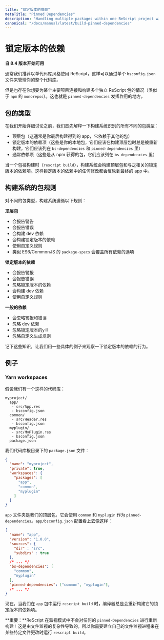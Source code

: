 ```yaml
---
title: "锁定版本的依赖"
metaTitle: "Pinned Dependencies"
description: "Handling multiple packages within one ReScript project with pinned dependencies"
canonical: "/docs/manual/latest/build-pinned-dependencies"
---
```


<!--
# Pinned Dependencies
-->
# 锁定版本的依赖

<!--
**Since 8.4**
-->

**自 8.4 版本开始可用**

<!--
Usually we'd recommend to use ReScript in a single-codebase style by using one `bsconfig.json` file for your whole codebase.
-->

通常我们推荐以单代码库风格使用 ReScript，这样可以通过单个 `bsconfig.json` 文件来管理你的整个代码库。

<!--
There are scenarios where you still want to connect and build multiple independent ReScript packages for one main project though (`npm` workspaces-like "monorepos"). This is where `pinned-dependencies` come into play.
-->

但是也存在你想要为某个主要项目连接和构建多个独立 ReScript 包的情况（类似于 `npm` 的 `monorepos`）。这也就是 `pinned-dependencies` 发挥作用的地方。

<!--
## Package Types
-->
## 包的类型

<!--
Before we go into detail, let's first explain all the different package types recognized by the build system:
-->

在我们开始详细讨论之前，我们首先解释一下构建系统识别的所有不同的包类型：

<!--
- Toplevel (this is usually the final app you are building, which has dependencies to other packages)
- Pinned dependencies (these are your local packages that should always rebuild when you build your toplevel, those should be listed in `bs-dependencies` and `pinned-dependencies`)
- Normal dependencies (these are packages that are consumed from npm and listed via `bs-dependencies`)
-->

- 顶层包（这通常是你最后构建得到的 app，它依赖于其他的包）
- 锁定版本的依赖项（这些是你的本地包，它们应该在构建顶层包时总是被重新构建，它们应该列在 `bs-dependencies` 和 `pinned-dependencies` 里）
- 通常依赖项（这些是从 npm 获得的包，它们应该列在 `bs-dependencies` 里）

<!--
Whenever a package is being built (`rescript build`), the build system will build the toplevel package with its pinned-dependencies. So any changes made in a pinned dependency will automatically be reflected in the final app.
-->

当一个包被构建时（`rescript build`），构建系统会构建顶层包和与之相关的锁定版本的依赖项。这样锁定版本的依赖中的任何修改都会反映到最终的 app 中。

<!--
## Build System Package Rules
-->
## 构建系统的包规则

<!--
The build system respects the following rules for each package type:
-->

对不同的包类型，构建系统遵循以下规则：

<!--
**Toplevel**
- Warnings reported
- Warn-error respected
- Builds dev dependencies
- Builds pinned dependencies
- Runs custom rules
- Package-specs like ES6/CommonJS overrides all its dependencies
-->

**顶层包**
- 会报告警告
- 会报告错误
- 会构建 dev 依赖
- 会构建锁定版本的依赖
- 使用自定义规则
- 类似 ES6/CommonJS 的 `package-specs` 会覆盖所有依赖的选项

<!--
**Pinned dependencies**
- Warnings reported
- Warn-error respected
- Ignores pinned dependencies
- Builds dev dependencies
- Runs custom rules
-->

**锁定版本的依赖**
- 会报告警报
- 会报告错误
- 忽略锁定版本的依赖
- 会构建 dev 依赖
- 使用自定义规则

<!--
**Normal dependencies**
- Warnings, warn-error ignored
- Ignores dev directories
- Ignores pinned dependencies
- Ignores custom generator rules
-->

**一般的依赖**
- 会忽略警报和错误
- 忽略 dev 依赖
- 忽略锁定版本的yill
- 忽略自定义生成规则

<!--
So with that knowledge in mind, let's dive into some more concrete examples to see our pinned dependencies in action.
-->

记下这些知识，让我们用一些具体的例子来观察一下锁定版本的依赖的行为。

<!--
## Examples
-->
## 例子

### Yarn workspaces

<!--
Let's assume we have a codebase like this:
-->

假设我们有一个这样的代码库：

```
myproject/
  app/
   - src/App.res
   - bsconfig.json
  common/
   - src/Header.res
   - bsconfig.json
  myplugin/
   - src/MyPlugin.res
   - bsconfig.json
  package.json
```

<!--
Our `package.json` file within our codebase root would look like this:
-->

我们代码库根目录下的 `package.json` 文件：

```json
{
  "name": "myproject",
  "private": true,
  "workspaces": {
    "packages": [
      "app",
      "common",
      "myplugin"
    ]
  }
}
```


<!--
Our `app` folder would be our toplevel package, consuming our `common` and `myplugin` packages as `pinned-dependencies`. The configuration for `app/bsconfig.json` looks like this:
-->

`app` 文件夹是我们的顶层包，它会使用 `common` 和 `myplugin` 作为 `pinned-dependencies`。`app/bsconfig.json` 配置看上去像这样：

```json
{
  "name": "app",
  "version": "1.0.0",
  "sources": {
    "dir" : "src",
    "subdirs" : true
  },
  /* ... */
  "bs-dependencies": [
    "common",
    "myplugin"
  ],
  "pinned-dependencies": ["common", "myplugin"],
  /* ... */
}
```

<!--
Now, whenever we are running `rescript build` within our `app` package, the compiler would always rebuild any changes within its pinned dependencies as well.
-->

现在，当我们在 `app` 包中运行 `rescript build` 时，编译器总是会重新构建它的锁定版本的依赖项。

<!--
**Important:** ReScript will not rebuild any `pinned-dependencies` in watch mode! This is due to the complexity of file watching, so you'd need to set up your own file-watcher process that runs `rescript build` on specific file changes.
-->

**重要：**ReScript 在监视模式中不会对任何的 `pinned-Dependencies` 进行重新构建！这是由文件监视的复杂性导致的，所以你需要建立自己的文件监视进程来在某些特定文件更改时运行 `rescript build`。
